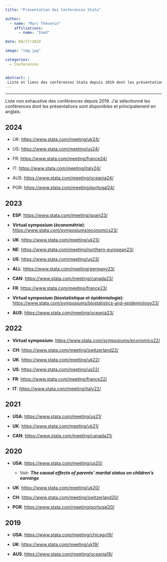 ```yaml
---
title: "Présentation des Conferences Stata"

author: 
  - name: "Marc Thévenin"
    affiliations:
      - name: "Ined"

date: 09/27/2024

image: "img.jpg"

categories:
  - Conferences


abstract: | 
 Liste et liens des conférences Stata depuis 2019 dont les présentations, principalement en anglais, sont disponibles. 
---
```


<hr class="hr">

Liste non exhaustive des conférences depuis 2019. J'ai sélectionné les conférences dont les présentations sont disponibles et principalement en anglais.


## **2024**

::: {.callout-caution appearance="simple" icon="false"}
::: {.box_img}

- UK: <https://www.stata.com/meeting/uk24/>

- US: <https://www.stata.com/meeting/us24/>

- FR: <https://www.stata.com/meeting/france24/>

- IT: <https://www.stata.com/meeting/italy24/>

- AUS: <https://www.stata.com/meeting/oceania24/>

- POR: <https://www.stata.com/meeting/portugal24/>

:::
:::


## **2023**

::: {.callout-note appearance="simple" icon="false"}
::: {.box_img}
-   **ESP**: <https://www.stata.com/meeting/spain23/>

-   **Virtual symposium (économétrie)**: <https://www.stata.com/symposiums/economics23/>

-   **UK**: <https://www.stata.com/meeting/uk23/>

-   **NE**: <https://www.stata.com/meeting/northern-european23/>

-   **US**: <https://www.stata.com/meeting/us23/>

-   **ALL**: <https://www.stata.com/meeting/germany23/>

-   **CAN**: <https://www.stata.com/meeting/canada23/>

-   **FR**: <https://www.stata.com/meeting/france23/>

-   **Virtual symposium (biostatistique et épidémiologie)**: <https://www.stata.com/symposiums/biostatistics-and-epidemiology23/>

-   **AUS**: <https://www.stata.com/meeting/oceania23/>

:::
:::

## **2022**
::: {.callout-tip appearance="simple" icon="false"}
::: {.box_img}

-   **Virtual symposium**: <https://www.stata.com/symposiums/economics22/>

-   **CH**: <https://www.stata.com/meeting/switzerland22/>

-   **UK**: <https://www.stata.com/meeting/uk22/>

-   **US**: <https://www.stata.com/meeting/us22/>

-   **FR**: <https://www.stata.com/meeting/france22/>

-   **IT**: <https://www.stata.com/meeting/italy22/>
:::
:::

## **2021**

::: {.callout-warning appearance="simple" icon="false"}
::: {.box_img}

-   **USA**: <https://www.stata.com/meeting/us21/>

-   **UK**: <https://www.stata.com/meeting/uk21/>

-   **CAN**: <https://www.stata.com/meeting/canada21/>
:::
:::

## **2020**

::: {.callout-important appearance="simple" icon="false"}
::: {.box_img}
-   **USA**: <https://www.stata.com/meeting/us20/>

    -   Voir: ***The causal effects of parents' marital status on children's earnings***

-   **UK**: <https://www.stata.com/meeting/uk20/>

-   **CH**: <https://www.stata.com/meeting/switzerland20/>

-   **POR**: <https://www.stata.com/meeting/portugal20/>
:::
:::

## **2019**
::: {.callout-caution appearance="simple" icon="false"}
::: {.box_img}

-   **USA**: <https://www.stata.com/meeting/chicago19/>

-   **UK**: <https://www.stata.com/meeting/uk19/>

-   **AUS**: <https://www.stata.com/meeting/oceania19/>
:::
:::

